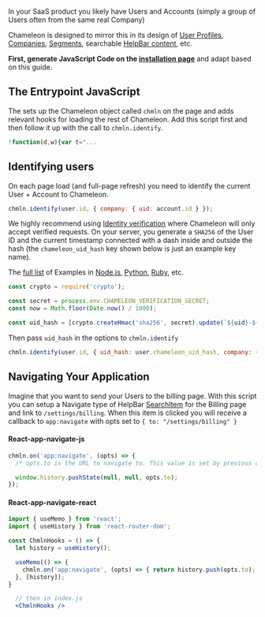 
In your SaaS product you likely have Users and Accounts (simply a group of Users often from the same real Company)

Chameleon is designed to mirror this in its design of [User Profiles](/api/profiles), [Companies](/api/companies),
[Segments](/api/segments), searchable [HelpBar content](/guides/helpbar/user-generated-content), etc.

<Note>**First, generate JavaScript Code on the [installation page](https://app.chameleon.io/setup/install)** and adapt based on this guide.</Note> 

## The Entrypoint JavaScript

The sets up the Chameleon object called `chmln` on the page and adds relevant hooks for loading the rest of Chameleon.
Add this script first and then follow it up with the call to `chmln.identify`.

```javascript
!function(d,w){var t="...
```

## Identifying users

On each page load (and full-page refresh) you need to identify the current User + Account to Chameleon.

```javascript
chmln.identify(user.id, { company: { uid: account.id } });
```

We highly recommend using [Identity verification](https://help.chameleon.io/en/articles/4281577) where Chameleon will only accept verified requests.
On your server, you generate a `SHA256` of the User ID and the current timestamp connected with a dash inside and outside the hash (the `chameleon_uid_hash` key shown below is just an example key name).

<Tip>The [full list](https://github.com/chamaeleonidae/verification) of Examples in [Node.js](https://github.com/chamaeleonidae/verification/blob/master/verification.js), [Python](https://github.com/chamaeleonidae/verification/blob/master/verification.py), [Ruby](https://github.com/chamaeleonidae/verification/blob/master/verification.rb), etc.</Tip>

```javascript
const crypto = require('crypto');

const secret = process.env.CHAMELEON_VERIFICATION_SECRET;
const now = Math.floor(Date.now() / 1000);

const uid_hash = [crypto.createHmac('sha256', secret).update(`${uid}-${now}`).digest('hex'), now].join('-');
```

Then pass `uid_hash` in the options to `chmln.identify`

```javascript
chmln.identify(user.id, { uid_hash: user.chameleon_uid_hash, company: { uid: account.id } });
```


## Navigating Your Application

Imagine that you want to send your Users to the billing page. With this script you can setup a Navigate type of HelpBar [SearchItem](/api/helpbar#searchitem-schema) for the Billing page and link to `/settings/billing`.
When this item is clicked you will receive a callback to `app:navigate` with opts set to `{ to: "/settings/billing" }`

#### React-app-navigate-js

```javascript
chmln.on('app:navigate', (opts) => {
  /* opts.to is the URL to navigate to. This value is set by previous calls to add SearchItems */

  window.history.pushState(null, null, opts.to);
});
```

#### React-app-navigate-react

```jsx
import { useMemo } from 'react';
import { useHistory } from 'react-router-dom';

const ChmlnHooks = () => {
  let history = useHistory();

  useMemo(() => {
    chmln.on('app:navigate', (opts) => { return history.push(opts.to); });
  }, [history]);
}

  // then in index.js
  <ChmlnHooks />
```